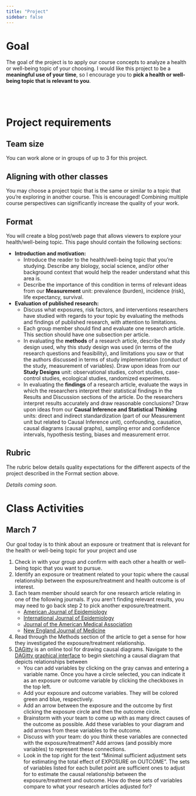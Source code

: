 ```yaml
---
title: "Project"
sidebar: false
---
```


# Goal

The goal of the project is to apply our course concepts to analyze a health or well-being topic of your choosing. I would like this project to be a **meaningful use of your time**, so I encourage you to **pick a health or well-being topic that is relevant to you**.


<br><br>


# Project requirements

## Team size

You can work alone or in groups of up to 3 for this project.

## Aligning with other classes

You may choose a project topic that is the same or similar to a topic that you're exploring in another course. This is encouraged! Combining multiple course perspectives can significantly increase the quality of your work.

## Format

You will create a blog post/web page that allows viewers to explore your health/well-being topic. This page should contain the following sections:

- **Introduction and motivation:**
    - Introduce the reader to the health/well-being topic that you're studying. Describe any biology, social science, and/or other background context that would help the reader understand what this area is.
    - Describe the importance of this condition in terms of relevant ideas from our **Measurement** unit: prevalence (burden), incidence (risk), life expectancy, survival.

- **Evaluation of published research:**
    - Discuss what exposures, risk factors, and interventions researchers have studied with regards to your topic by evaluating the methods and findings of published research, with attention to limitations.
    - Each group member should find and evaluate one research article. This section should have one subsection per article.
    - In evaluating the **methods** of a research article, describe the study design used, why this study design was used (in terms of the research questions and feasibility), and limitations you saw or that the authors discussed in terms of study implementation (conduct of the study, measurement of variables). Draw upon ideas from our **Study Designs** unit: observational studies, cohort studies, case-control studies, ecological studies, randomized experiments.
    - In evaluating the **findings** of a research article, evaluate the ways in which the researchers interpret their statistical findings in the Results and Discussion sections of the article. Do the researchers interpret results accurately and draw reasonable conclusions? Draw upon ideas from our **Causal Inference and Statistical Thinking** units: direct and indirect standardization (part of our Measurement unit but related to Causal Inference unit), confounding, causation, causal diagrams (causal graphs), sampling error and confidence intervals, hypothesis testing, biases and measurement error.

## Rubric

The rubric below details quality expectations for the different aspects of the project described in the Format section above.

*Details coming soon.*



# Class Activities

## March 7

Our goal today is to think about an exposure or treatment that is relevant for the health or well-being topic for your project and use 

1. Check in with your group and confirm with each other a health or well-being topic that you want to pursue.
2. Identify an exposure or treatment related to your topic where the causal relationship between the exposure/treatment and health outcome is of interest.
3. Each team member should search for one research article relating in one of the following journals. If you aren't finding relevant results, you may need to go back step 2 to pick another exposure/treatment.
    - [American Journal of Epidemiology](https://academic.oup.com/aje)
    - [International Journal of Epidemiology](https://academic.oup.com/ije)
    - [Journal of the American Medical Association](https://jamanetwork.com/)
    - [New England Journal of Medicine](https://www.nejm.org/)
4. Read through the Methods section of the article to get a sense for how they investigated the exposure/treatment relationship.
5. [DAGitty](https://www.dagitty.net/) is an online tool for drawing causal diagrams. Navigate to the [DAGitty graphical interface](https://www.dagitty.net/dags.html) to begin sketching a causal diagram that depicts relationships between
    - You can add variables by clicking on the gray canvas and entering a variable name. Once you have a circle selected, you can indicate it as an exposure or outcome variable by clicking the checkboxes in the top left.
    - Add your exposure and outcome variables. They will be colored green and blue, respectively.
    - Add an arrow between the exposure and the outcome by first clicking the exposure circle and then the outcome circle.
    - Brainstorm with your team to come up with as many direct causes of the outcome as possible. Add these variables to your diagram and add arrows from these variables to the outcome.
    - Discuss with your team: do you think these variables are connected with the exposure/treatment? Add arrows (and possibly more variables) to represent these connections.
    - Look in the top right for the text "Minimal sufficient adjustment sets for estimating the total effect of EXPOSURE on OUTCOME". The sets of variables listed for each bullet point are sufficient ones to adjust for to estimate the causal relationship between the exposure/treatment and outcome. How do these sets of variables compare to what your research articles adjusted for?


